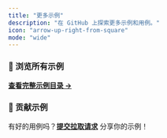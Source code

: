 ```yaml
---
title: "更多示例"
description: "在 GitHub 上探索更多示例和用例。"
icon: "arrow-up-right-from-square"
mode: "wide"
---
```


### 🔗 浏览所有示例

**[查看完整示例目录 →](https://github.com/browser-use/browser-use/tree/main/examples)**

### 🤝 贡献示例

有好的用例吗？**[提交拉取请求](https://github.com/browser-use/browser-use/pulls)** 分享你的示例！
